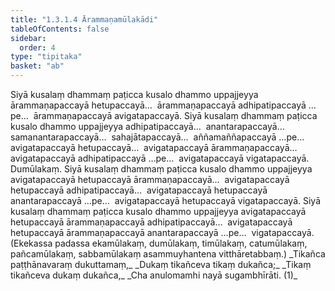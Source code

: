 ```yaml
---
title: "1.3.1.4 Ārammaṇamūlakādi"
tableOfContents: false
sidebar:
  order: 4
type: "tipitaka"
basket: "ab"
---
```



<DynamicBreadcrumb />

<Division number="40">

<Paragraph number="83">
Siyā kusalaṃ dhammaṃ paṭicca kusalo dhammo uppajjeyya ārammaṇapaccayā hetupaccayā…  ārammaṇapaccayā adhipatipaccayā …pe…  ārammaṇapaccayā avigatapaccayā.
</Paragraph>

<Paragraph number="84">
Siyā kusalaṃ dhammaṃ paṭicca kusalo dhammo uppajjeyya adhipatipaccayā…  anantarapaccayā…  samanantarapaccayā…  sahajātapaccayā…  aññamaññapaccayā …pe…  avigatapaccayā hetupaccayā…  avigatapaccayā ārammaṇapaccayā…  avigatapaccayā adhipatipaccayā …pe…  avigatapaccayā vigatapaccayā.

</Paragraph>
</Division>

<Paragraph number="85" type="center">
Dumūlakaṃ.


</Paragraph>

<Division number="41">

<Paragraph number="86">
Siyā kusalaṃ dhammaṃ paṭicca kusalo dhammo uppajjeyya avigatapaccayā hetupaccayā ārammaṇapaccayā…  avigatapaccayā hetupaccayā adhipatipaccayā…  avigatapaccayā hetupaccayā anantarapaccayā …pe…  avigatapaccayā hetupaccayā vigatapaccayā.
</Paragraph>

</Division>
<Division number="42">

<Paragraph number="87">
Siyā kusalaṃ dhammaṃ paṭicca kusalo dhammo uppajjeyya avigatapaccayā hetupaccayā ārammaṇapaccayā adhipatipaccayā…  avigatapaccayā hetupaccayā ārammaṇapaccayā anantarapaccayā …pe…  vigatapaccayā.
</Paragraph>

<Paragraph number="88">
(Ekekassa padassa ekamūlakaṃ, dumūlakaṃ, timūlakaṃ, catumūlakaṃ, pañcamūlakaṃ, sabbamūlakaṃ asammuyhantena vitthāretabbaṃ.)
</Paragraph>

<Paragraph number="89" type="verses">
_Tikañca paṭṭhānavaraṃ dukuttamaṃ,_  
_Dukaṃ tikañceva tikaṃ dukañca;_  
_Tikaṃ tikañceva dukaṃ dukañca,_  
_Cha anulomamhi nayā sugambhīrāti. (1)_
</Paragraph>
</Division>